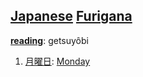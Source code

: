 == [[Japanese]] [[Furigana]] ==                                          

'''[[reading]]''': getsuyôbi

# [[月曜日]]: [[Monday]]